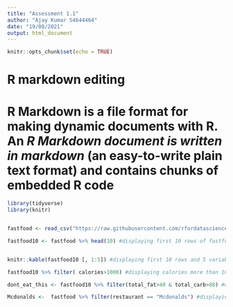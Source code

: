 ```yaml
---
title: "Assessment 1.1"
author: "Ajay Kumar S4644464"
date: "19/08/2021"
output: html_document
---
```


```r
knitr::opts_chunk$set(echo = TRUE)
```


# R markdown editing#


# **R Markdown is a file format for making dynamic documents with R.** An *R Markdown document is written in markdown* (an easy-to-write plain text format) and contains chunks of embedded R code#

```r
library(tidyverse)
library(knitr)


fastfood <- read_csv("https://raw.githubusercontent.com/rfordatascience/tidytuesday/master/data/2018/2018-09-04/fastfood_calories.csv") #assigning variable fastfood
```

```r

fastfood10 <- fastfood %>% head(10) #displaying first 10 rows of fastfood. 


knitr::kable(fastfood10 [, 1:5]) #displaying first 10 rows and 5 variables

fastfood10 %>% filter( calories>1000) #displaying calories more than 1000

dont_eat_this <- fastfood10 %>% filter(total_fat>40 & total_carb>80) #displaying the observations with total fat > 40 and total_card>80 and assigned to variable dont_eat_this
```

```r

Mcdonalds <-  fastfood %>% filter(restaurant == "Mcdonalds") #displaying restaurant mcdonalds

```












